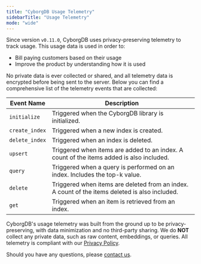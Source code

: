 ```yaml
---
title: "CyborgDB Usage Telemetry"
sidebarTitle: "Usage Telemetry"
mode: "wide"
---
```


Since version `v0.11.0`, CyborgDB uses privacy-preserving telemetry to track usage. This usage data is used in order to:

- Bill paying customers based on their usage
- Improve the product by understanding how it is used

No private data is ever collected or shared, and all telemetry data is encrypted before being sent to the server. Below you can find a comprehensive list of the telemetry events that are collected:

| Event Name | Description |
|------------|-------------|
| `initialize` | Triggered when the CyborgDB library is initialized. |
| `create_index` | Triggered when a new index is created. |
| `delete_index` | Triggered when an index is deleted. |
| `upsert` | Triggered when items are added to an index. A count of the items added is also included. |
| `query` | Triggered when a query is performed on an index. Includes the top-k value. |
| `delete` | Triggered when items are deleted from an index. A count of the items deleted is also included. |
| `get` | Triggered when an item is retrieved from an index. |

CyborgDB's usage telemetry was built from the ground up to be privacy-preserving, with data minimization and no third-party sharing. We do **NOT** collect any private data, such as raw content, embeddings, or queries. All telemetry is compliant with our [Privacy Policy](https://www.cyborg.co/privacy-policy).

Should you have any questions, please [contact us](https://www.cyborg.co/contact).
